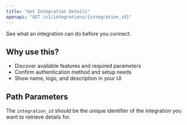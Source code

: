 ```yaml
---
title: "Get Integration Details"
openapi: "GET /v1/integrations/{integration_id}"
---
```


See what an integration can do before you connect.

## Why use this?
- Discover available features and required parameters
- Confirm authentication method and setup needs
- Show name, logo, and description in your UI

## Path Parameters

The `integration_id` should be the unique identifier of the integration you want to retrieve details for.
